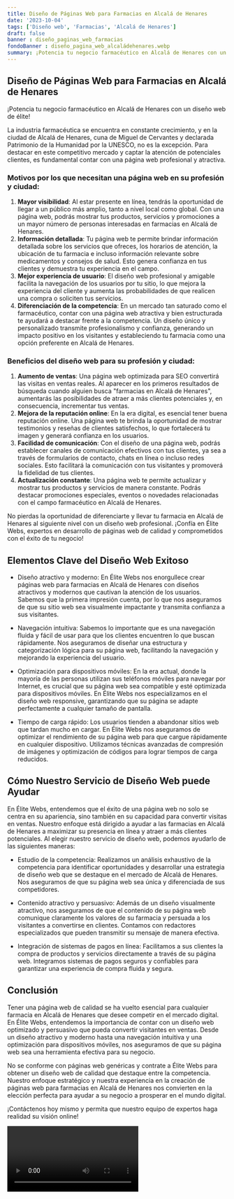 ```yaml
---
title: Diseño de Páginas Web para Farmacias en Alcalá de Henares
date: '2023-10-04'
tags: ['Diseño web', 'Farmacias', 'Alcalá de Henares']
draft: false
banner : diseño_paginas_web_farmacias
fondoBanner : diseño_pagina_web_alcaládehenares.webp
summary: ¡Potencia tu negocio farmacéutico en Alcalá de Henares con un diseño web de élite!
---
```


## Diseño de Páginas Web para Farmacias en Alcalá de Henares

¡Potencia tu negocio farmacéutico en Alcalá de Henares con un diseño web de élite!

La industria farmacéutica se encuentra en constante crecimiento, y en la ciudad de Alcalá de Henares, cuna de Miguel de Cervantes y declarada Patrimonio de la Humanidad por la UNESCO, no es la excepción. Para destacar en este competitivo mercado y captar la atención de potenciales clientes, es fundamental contar con una página web profesional y atractiva.

### Motivos por los que necesitan una página web en su profesión y ciudad:
1. **Mayor visibilidad**: Al estar presente en línea, tendrás la oportunidad de llegar a un público más amplio, tanto a nivel local como global. Con una página web, podrás mostrar tus productos, servicios y promociones a un mayor número de personas interesadas en farmacias en Alcalá de Henares.
2. **Información detallada**: Tu página web te permite brindar información detallada sobre los servicios que ofreces, los horarios de atención, la ubicación de tu farmacia e incluso información relevante sobre medicamentos y consejos de salud. Esto genera confianza en tus clientes y demuestra tu experiencia en el campo.
3. **Mejor experiencia de usuario**: El diseño web profesional y amigable facilita la navegación de los usuarios por tu sitio, lo que mejora la experiencia del cliente y aumenta las probabilidades de que realicen una compra o soliciten tus servicios.
4. **Diferenciación de la competencia**: En un mercado tan saturado como el farmacéutico, contar con una página web atractiva y bien estructurada te ayudará a destacar frente a la competencia. Un diseño único y personalizado transmite profesionalismo y confianza, generando un impacto positivo en los visitantes y estableciendo tu farmacia como una opción preferente en Alcalá de Henares.

### Beneficios del diseño web para su profesión y ciudad:
1. **Aumento de ventas**: Una página web optimizada para SEO convertirá las visitas en ventas reales. Al aparecer en los primeros resultados de búsqueda cuando alguien busca "farmacias en Alcalá de Henares", aumentarás las posibilidades de atraer a más clientes potenciales y, en consecuencia, incrementar tus ventas.
2. **Mejora de la reputación online**: En la era digital, es esencial tener buena reputación online. Una página web te brinda la oportunidad de mostrar testimonios y reseñas de clientes satisfechos, lo que fortalecerá tu imagen y generará confianza en los usuarios.
3. **Facilidad de comunicación**: Con el diseño de una página web, podrás establecer canales de comunicación efectivos con tus clientes, ya sea a través de formularios de contacto, chats en línea o incluso redes sociales. Esto facilitará la comunicación con tus visitantes y promoverá la fidelidad de tus clientes.
4. **Actualización constante**: Una página web te permite actualizar y mostrar tus productos y servicios de manera constante. Podrás destacar promociones especiales, eventos o novedades relacionadas con el campo farmacéutico en Alcalá de Henares.

No pierdas la oportunidad de diferenciarte y llevar tu farmacia en Alcalá de Henares al siguiente nivel con un diseño web profesional. ¡Confía en Élite Webs, expertos en desarrollo de páginas web de calidad y comprometidos con el éxito de tu negocio!

<GifSeo />

<Cta />

## Elementos Clave del Diseño Web Exitoso

- Diseño atractivo y moderno: En Élite Webs nos enorgullece crear páginas web para farmacias en Alcalá de Henares con diseños atractivos y modernos que cautivan la atención de los usuarios. Sabemos que la primera impresión cuenta, por lo que nos aseguramos de que su sitio web sea visualmente impactante y transmita confianza a sus visitantes.

- Navegación intuitiva: Sabemos lo importante que es una navegación fluida y fácil de usar para que los clientes encuentren lo que buscan rápidamente. Nos aseguramos de diseñar una estructura y categorización lógica para su página web, facilitando la navegación y mejorando la experiencia del usuario.

- Optimización para dispositivos móviles: En la era actual, donde la mayoría de las personas utilizan sus teléfonos móviles para navegar por Internet, es crucial que su página web sea compatible y esté optimizada para dispositivos móviles. En Élite Webs nos especializamos en el diseño web responsive, garantizando que su página se adapte perfectamente a cualquier tamaño de pantalla.

- Tiempo de carga rápido: Los usuarios tienden a abandonar sitios web que tardan mucho en cargar. En Élite Webs nos aseguramos de optimizar el rendimiento de su página web para que cargue rápidamente en cualquier dispositivo. Utilizamos técnicas avanzadas de compresión de imágenes y optimización de códigos para lograr tiempos de carga reducidos.

## Cómo Nuestro Servicio de Diseño Web puede Ayudar

En Élite Webs, entendemos que el éxito de una página web no solo se centra en su apariencia, sino también en su capacidad para convertir visitas en ventas. Nuestro enfoque está dirigido a ayudar a las farmacias en Alcalá de Henares a maximizar su presencia en línea y atraer a más clientes potenciales. Al elegir nuestro servicio de diseño web, podemos ayudarlo de las siguientes maneras:

- Estudio de la competencia: Realizamos un análisis exhaustivo de la competencia para identificar oportunidades y desarrollar una estrategia de diseño web que se destaque en el mercado de Alcalá de Henares. Nos aseguramos de que su página web sea única y diferenciada de sus competidores.

- Contenido atractivo y persuasivo: Además de un diseño visualmente atractivo, nos aseguramos de que el contenido de su página web comunique claramente los valores de su farmacia y persuada a los visitantes a convertirse en clientes. Contamos con redactores especializados que pueden transmitir su mensaje de manera efectiva.

- Integración de sistemas de pagos en línea: Facilitamos a sus clientes la compra de productos y servicios directamente a través de su página web. Integramos sistemas de pagos seguros y confiables para garantizar una experiencia de compra fluida y segura.

## Conclusión

Tener una página web de calidad se ha vuelto esencial para cualquier farmacia en Alcalá de Henares que desee competir en el mercado digital. En Élite Webs, entendemos la importancia de contar con un diseño web optimizado y persuasivo que pueda convertir visitantes en ventas. Desde un diseño atractivo y moderno hasta una navegación intuitiva y una optimización para dispositivos móviles, nos aseguramos de que su página web sea una herramienta efectiva para su negocio.

No se conforme con páginas web genéricas y contrate a Élite Webs para obtener un diseño web de calidad que destaque entre la competencia. Nuestro enfoque estratégico y nuestra experiencia en la creación de páginas web para farmacias en Alcalá de Henares nos convierten en la elección perfecta para ayudar a su negocio a prosperar en el mundo digital.

¡Contáctenos hoy mismo y permita que nuestro equipo de expertos haga realidad su visión online!

<Video />

<CtaBot job='Farmacias' city='Alcalá de Henares'/>

<Gmaps query='Alcalá de Henares+españa+maps' />